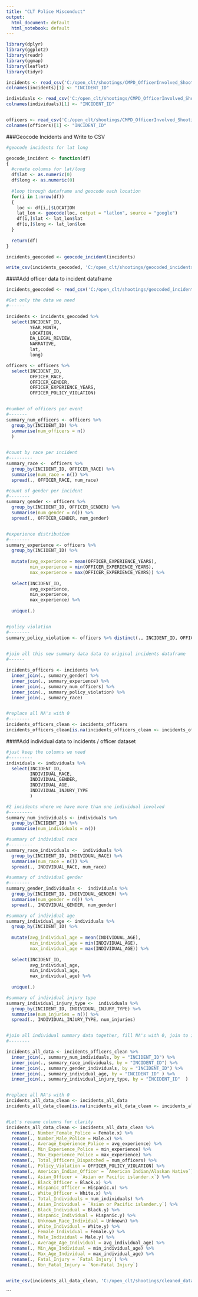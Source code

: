 ```yaml
---
title: "CLT Police Misconduct"
output:
  html_document: default
  html_notebook: default
---
```


```r
library(dplyr)
library(ggplot2)
library(readr)
library(ggmap)
library(leaflet)
library(tidyr)

incidents <- read_csv('C:/open_clt/shootings/CMPD_OfficerInvolved_Shootings__Incidents.csv')
colnames(incidents)[1] <- "INCIDENT_ID"

individuals <- read_csv('C:/open_clt/shootings/CMPD_OfficerInvolved_Shootings__Individuals.csv')
colnames(individuals)[1] <- "INCIDENT_ID"


officers <- read_csv('C:/open_clt/shootings/CMPD_OfficerInvolved_Shootings__Officers.csv')
colnames(officers)[1] <- "INCIDENT_ID"
```



###Geocode Incidents and Write to CSV 
```r
#geocode incidents for lat long

geocode_incident <- function(df)
{
  #create columns for lat/long
  df$lat <- as.numeric(0)
  df$long <- as.numeric(0)
  
  #loop through dataframe and geocode each location
  for(i in 1:nrow(df))
  {
    loc <- df[i,]$LOCATION
    lat_lon <- geocode(loc, output = "latlon", source = "google")
    df[i,]$lat <- lat_lon$lat
    df[i,]$long <- lat_lon$lon
  }
  
  return(df)
}

incidents_geocoded <- geocode_incident(incidents)

write_csv(incidents_geocoded, 'C:/open_clt/shootings/geocoded_incidents.csv')
```



####Add officer data to incident dataframe
```r
incidents_geocoded <- read_csv('C:/open_clt/shootings/geocoded_incidents.csv')

#Get only the data we need
#------

incidents <- incidents_geocoded %>% 
  select(INCIDENT_ID, 
         YEAR_MONTH,
         LOCATION,
         DA_LEGAL_REVIEW,
         NARRATIVE,
         lat,
         long)

officers <- officers %>% 
  select(INCIDENT_ID,
         OFFICER_RACE,
         OFFICER_GENDER,
         OFFICER_EXPERIENCE_YEARS,
         OFFICER_POLICY_VIOLATION)


#number of officers per event
#-------
summary_num_officers <- officers %>% 
  group_by(INCIDENT_ID) %>% 
  summarise(num_officers = n()
  )
            

#count by race per incident
#---------
summary_race <-  officers %>% 
  group_by(INCIDENT_ID, OFFICER_RACE) %>% 
  summarise(num_race = n()) %>% 
  spread(., OFFICER_RACE, num_race)

#count of gender per incident
#--------
summary_gender <- officers %>% 
  group_by(INCIDENT_ID, OFFICER_GENDER) %>% 
  summarise(num_gender = n()) %>% 
  spread(., OFFICER_GENDER, num_gender)


#experience distribution
#--------
summary_experience <- officers %>% 
  group_by(INCIDENT_ID) %>% 
  
  mutate(avg_experience = mean(OFFICER_EXPERIENCE_YEARS),
         min_experience = min(OFFICER_EXPERIENCE_YEARS),
         max_experience = max(OFFICER_EXPERIENCE_YEARS)) %>% 
  
  select(INCIDENT_ID,
         avg_experience,
         min_experience, 
         max_experience) %>% 
  
  unique(.)


#policy violation
#--------
summary_policy_violation <- officers %>% distinct(., INCIDENT_ID, OFFICER_POLICY_VIOLATION)
 

#join all this new summary data data to original incidents dataframe
#------

incidents_officers <- incidents %>% 
  inner_join(., summary_gender) %>%
  inner_join(., summary_experience) %>% 
  inner_join(., summary_num_officers) %>% 
  inner_join(., summary_policy_violation) %>% 
  inner_join(., summary_race)


#replace all NA's with 0
#--------
incidents_officers_clean <- incidents_officers
incidents_officers_clean[is.na(incidents_officers_clean <- incidents_officers)] <- 0


```

####Add individual data to incidents / officer dataset
```r

#just keep the columns we need
#---------
individuals <- individuals %>% 
  select(INCIDENT_ID, 
         INDIVIDUAL_RACE, 
         INDIVIDUAL_GENDER, 
         INDIVIDUAL_AGE, 
         INDIVIDUAL_INJURY_TYPE
         )

#2 incidents where we have more than one individual involved
#---------
summary_num_individuals <- individuals %>% 
  group_by(INCIDENT_ID) %>% 
  summarise(num_individuals = n()) 

#summary of individual race
#---------
summary_race_individuals <-  individuals %>% 
  group_by(INCIDENT_ID, INDIVIDUAL_RACE) %>% 
  summarise(num_race = n()) %>% 
  spread(., INDIVIDUAL_RACE, num_race)

#summary of individual gender
#--------
summary_gender_individuals <-  individuals %>% 
  group_by(INCIDENT_ID, INDIVIDUAL_GENDER) %>% 
  summarise(num_gender = n()) %>% 
  spread(., INDIVIDUAL_GENDER, num_gender)

#summary of individual age
summary_individual_age <- individuals %>% 
  group_by(INCIDENT_ID) %>% 
  
  mutate(avg_individual_age = mean(INDIVIDUAL_AGE),
         min_individual_age = min(INDIVIDUAL_AGE),
         max_individual_age = max(INDIVIDUAL_AGE)) %>% 
  
  select(INCIDENT_ID,
         avg_individual_age,
         min_individual_age, 
         max_individual_age) %>% 
  
  unique(.)

#summary of individual injury type
summary_individual_injury_type <-  individuals %>% 
  group_by(INCIDENT_ID, INDIVIDUAL_INJURY_TYPE) %>% 
  summarise(num_injuries = n()) %>% 
  spread(., INDIVIDUAL_INJURY_TYPE, num_injuries)


#join all individual summary data together, fill NA's with 0, join to incident and officer data DF
#--------

incidents_all_data <- incidents_officers_clean %>% 
  inner_join(., summary_num_individuals, by = "INCIDENT_ID") %>%
  inner_join(., summary_race_individuals, by = "INCIDENT_ID") %>% 
  inner_join(., summary_gender_individuals, by = "INCIDENT_ID") %>% 
  inner_join(., summary_individual_age, by = "INCIDENT_ID" ) %>% 
  inner_join(., summary_individual_injury_type, by = "INCIDENT_ID"  )


#replace all NA's with 0
incidents_all_data_clean <- incidents_all_data
incidents_all_data_clean[is.na(incidents_all_data_clean <- incidents_all_data)] <- 0


#Let's rename columns for clarity
incidents_all_data_clean <- incidents_all_data_clean %>% 
  rename(., Number_Female_Police = Female.x) %>% 
  rename(., Number_Male_Police = Male.x) %>% 
  rename(., Average_Experience_Police = avg_experience) %>% 
  rename(., Min_Experience_Police = min_experience) %>% 
  rename(., Max_Experience_Police = max_experience) %>% 
  rename(., Total_Officers_Dispatched = num_officers) %>% 
  rename(., Policy_Violation = OFFICER_POLICY_VIOLATION) %>% 
  rename(., American_Indian_Officer = `American Indian/Alaskan Native`) %>% 
  rename(., Asian_Officer = `Asian or Pacific islander.x`) %>% 
  rename(., Black_Officer = Black.x) %>% 
  rename(., Hispanic_Officer = Hispanic.x) %>% 
  rename(., White_Officer = White.x) %>% 
  rename(., Total_Individuals = num_individuals) %>% 
  rename(., Asian_Individual = `Asian or Pacific islander.y`) %>% 
  rename(., Black_Individual = Black.y) %>% 
  rename(., Hispanic_Individual = Hispanic.y) %>% 
  rename(., Unknown_Race_Individual = Unknown) %>% 
  rename(., White_Individual = White.y) %>% 
  rename(., Female_Individual = Female.y) %>% 
  rename(., Male_Individual = Male.y) %>% 
  rename(., Average_Age_Individual = avg_individual_age) %>% 
  rename(., Min_Age_Individual = min_individual_age) %>% 
  rename(., Max_Age_Individual = max_individual_age) %>% 
  rename(., Fatal_Injury = `Fatal Injury`) %>% 
  rename(., Non_Fatal_Injury = `Non-Fatal Injury`)
  

write_csv(incidents_all_data_clean, 'C:/open_clt/shootings/cleaned_data.csv')
```

```
